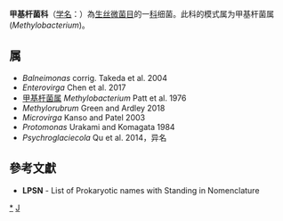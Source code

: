 {{Automatic taxobox
| taxon = Methylobacteriaceae
| authority = Garrity et al., 2006
| type genus = 甲基杆菌属<br>''Methylobacterium''
| type genus authority = Patt et al., 1976
}}
'''甲基杆菌科'''（[[学名|学名]]：{{lang|la|''Methylobacteriaceae''}}）為[[生丝微菌目|生丝微菌目]]的一[[科|科]]细菌。此科的模式属为甲基杆菌属(''Methylobacterium'')。

==属==
* ''Balneimonas'' corrig. Takeda et al. 2004
* ''Enterovirga'' Chen et al. 2017
* [[甲基杆菌属|甲基杆菌属]] ''Methylobacterium'' Patt et al. 1976
* ''Methylorubrum'' Green and Ardley 2018
* ''Microvirga'' Kanso and Patel 2003
* ''Protomonas'' Urakami and Komagata 1984
* ''Psychroglaciecola'' Qu et al. 2014，异名

==參考文獻==
{{reflist}}
* '''LPSN''' - List of Prokaryotic names with Standing in Nomenclature

{{taxonbar}}

[[Category:_甲基杆菌科|*]]
[[Category:2006年描述的分类群|J]]